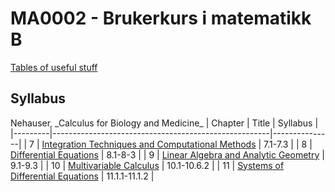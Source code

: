 = MA0002 - Brukerkurs i matematikk B =

[[Tables of useful stuff]]

== Syllabus ==

Nehauser, _Calculus for Biology and Medicine_
| Chapter | Title                                                | Syllabus      |
|---------|------------------------------------------------------|---------------|
| 7       | [[Integration Techniques and Computational Methods]] | 7.1-7.3       |
| 8       | [[Differential Equations]]                           | 8.1-8-3       |
| 9       | [[Linear Algebra and Analytic Geometry]]             | 9.1-9.3       |
| 10      | [[Multivariable Calculus]]                           | 10.1-10.6.2   |
| 11      | [[Systems of Differential Equations]]                | 11.1.1-11.1.2 |

